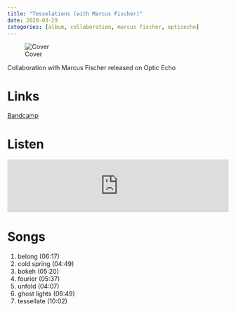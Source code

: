```yaml
---
title: "Tesselations (with Marcus Fischer)"
date: 2020-03-29
categories: [album, collaboration, marcus fischer, opticecho]
---
```


![Cover](cover.jpeg) 

Collaboration with Marcus Fischer released on Optic Echo

# Links

[Bandcamp](https://opticecho.bandcamp.com/album/tessellations-oe010){.btn .btn-primary role="button"} 

# Listen

<iframe style="border: 0; width: 100%; height: 120px;" src="https://bandcamp.com/EmbeddedPlayer/album=2937183756/size=large/bgcol=ffffff/linkcol=0687f5/tracklist=false/artwork=small/transparent=true/" seamless><a href="https://opticecho.bandcamp.com/album/tessellations-oe010">Tessellations (oe010) by Marcus Fischer + The OO-Ray</a></iframe>

# Songs

1. belong (06:17)
2. cold spring (04:49)
3. bokeh (05:20)
4. fourier (05:37)
5. unfold (04:07)
6. ghost lights (06:49)
7. tessellate (10:02)
